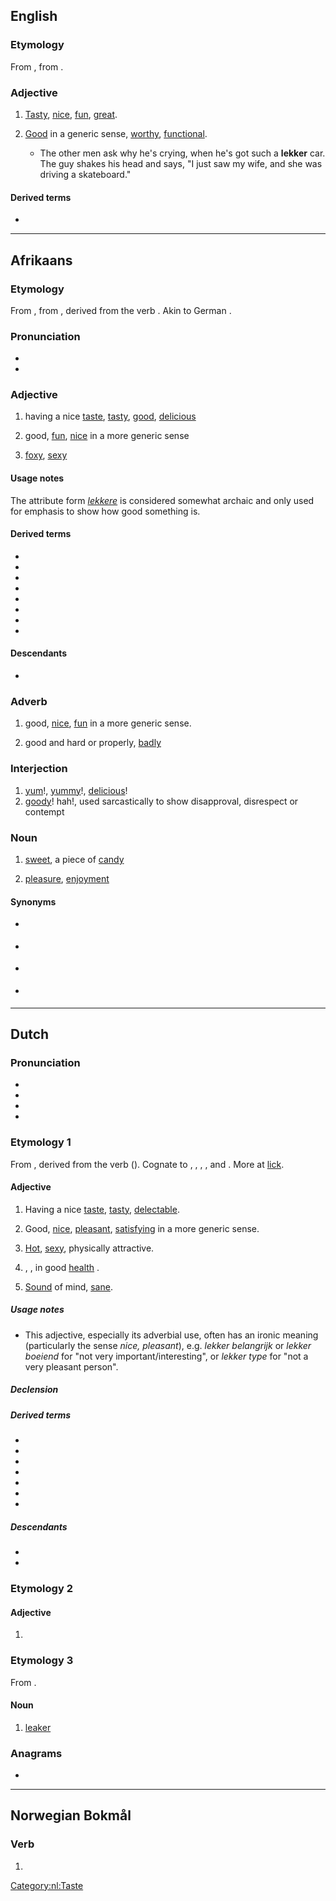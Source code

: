 ==English==

===Etymology===
From {{uder|en|af|lekker}}, from {{uder|en|nl|lekker}}.

===Adjective===
{{en-adj}}

# {{lb|en|South Africa}} [[tasty|Tasty]], [[nice]], [[fun]], [[great]].
# {{lb|en|South Africa}} [[good|Good]] in a generic sense, [[worthy]], [[functional]].
#* {{quote-book
|en
|year=1998
|author=Leon Schuster
|title=Leon Schuster's lekker, thick South African joke book
|page=164
|passage=}}The other men ask why he's crying, when he's got such a '''lekker''' car. The guy shakes his head and says, "I just saw my wife, and she was driving a skateboard."

====Derived terms====
* {{l|en|lekker lewe}}

----

==Afrikaans==

===Etymology===
From {{inh|af|nl|lekker}}, from {{inh|af|dum|lecker}}, derived from the verb {{m|dum|lekken||lick}}. Akin to German {{m|de|lecker}}.

===Pronunciation===
* {{IPA|af|/ˈlækər/|/ˈlɛkər/|qual2=Cape dialect}}
* {{audio|af|LL-Q14196 (afr)-Oesjaar-lekker.wav|Audio}}

===Adjective===
{{af-adj|lekker|attr2=lekkere}}

# having a nice [[taste]], [[tasty]], [[good]], [[delicious]]
#: {{ux|af|Die kos het '''lekker''' gesmaak.|t=The food tasted '''nice'''.}}
# good, [[fun]], [[nice]] in a more generic sense
#: {{ux|af|'''Lekker''' tye.|t='''Fun''' times}}
# {{lb|af|informal}} [[foxy]], [[sexy]]
#: {{ux|af|Kyk na daai '''lekker''' ding|t=Look at that '''foxy''' guy}}

====Usage notes====
The attribute form ''[[lekkere]]'' is considered somewhat archaic and only used for emphasis to show how good something is.

====Derived terms====
{{top2}}
* {{l|af|lekkerbek}}
* {{l|af|lekkergeloof}}
* {{l|af|lekkerkry}}
* {{l|af|lekkerleesboek}}
* {{l|af|lekkerluister}}
* {{l|af|lekkerlyf}}
* {{l|af|lekkerny}}
* {{l|af|lekkermaakkoek}}
{{bottom}}

====Descendants====
* {{desc|en|bor=1|lekker}}

===Adverb===
{{head|af|adverb}}

# good, [[nice]], [[fun]] in a more generic sense.
#: {{ux|af|Ons het '''lekker''' gespeel.|t=We played '''nicely'''. / We had a '''great''' time playing.}}
# good and hard or properly, [[badly]]
#: {{ux|af|Hy was '''lekker''' ingeloop.|t=He was swindled '''badly'''. / He was '''properly''' swindled}}

===Interjection===
{{head|af|interjection}}

# [[yum]]!, [[yummy]]!, [[delicious]]!
# [[goody]]! hah!, used sarcastically to show disapproval, disrespect or contempt
#: {{ux|af|'''Lekker!''' Jy wou mos!|t=You just wanted to do that, huh?}}

===Noun===
{{af-noun|s|lekkertjie}}

# [[sweet]], a piece of [[candy]]
# {{lb|af|uncountable}} [[pleasure]], [[enjoyment]]

====Synonyms====
* {{sense|candy}} {{l|af|lekkergoed}}
* {{sense|enjoyment|pleasure}} {{l|af|genot}}
* {{sense|pleasure}} {{l|af|lekkerte}}
* {{sense|pleasure|satisfaction}} {{l|af|plesier}}

----

==Dutch==

===Pronunciation===
* {{IPA|nl|/ˈlɛ.kər/}}
* {{audio|nl|Nl-lekker.ogg|Audio}}
* {{hyphenation|nl|lek|ker}}
* {{rhymes|nl|ɛkər|s=2}}

===Etymology 1===
From {{inh|nl|dum|lecker}}, derived from the verb {{m|dum|lekken||lick}} ({{cog|nl|likken}}). Cognate to {{cog|de|lecker}}, {{cog|af|lekker}}, {{cog|gml|lecker}}, {{cog|no|lekker}}, {{cog|sv|läcker}} and {{cog|da|lækker}}. More at [[lick]].

====Adjective====
{{nl-adj}}

# Having a nice [[taste]], [[tasty]], [[delectable]].
#: {{ux|nl|Het eten is weer '''lekker''' vandaag, mam!|The dinner is tasty again today, mum!|inline=1}}
# {{lb|nl|Netherlands}} Good, [[nice]], [[pleasant]], [[satisfying]] in a more generic sense.
#: {{ux|nl|'''Lekker''' weer!|Nice weather!|inline=1}}
#: {{ux|nl|Het badwater is '''lekker''' warm.|The bathwater is '''pleasantly''' warm.|inline=1}}
#: {{ux|nl|Ik ga zo '''lekker''' zwemmen.|I'm going for a '''nice''' swim.|inline=1}}
# {{lb|nl|colloquial}} [[hot|Hot]], [[sexy]], physically attractive.
#: {{ux|nl|Hij is zo'n '''lekker''' ding!|He's such a '''hottie'''!|inline=1}}
#: {{ux|nl|Hé, '''lekkere''' meid!|Hey, '''sexy''' girl!|inline=1}}
# {{lb|nl|Netherlands|mainly with negative polarity}} {{l|en|healthy|Healthy}}, {{l|en|well}}, in good [[health]] {{gloss|not afflicted by illness}}.
#: {{ux|nl|Een paar minuten nadat de klas klaagde, begon de docent zich ook niet '''lekker''' te voelen.|A few minutes after the class complained, the teacher also began to feel un'''well'''.}}
# {{lb|nl|Netherlands|informal}} [[sound|Sound]] of mind, [[sane]].
#: {{ux|nl|Ben jij wel helemaal '''lekker''', gore aap?|Are you fucking '''out of your mind''', you filthy ape?}}
#: {{ux|nl|De nieuwe onderzoeksassistente is een genie, maar volgens mij is ze niet zo '''lekker''' in haar bovenkamer.|The new research assistent is a genius, but I think she's not '''mentally well''' up there?}}

=====Usage notes=====
* This adjective, especially its adverbial use, often has an ironic meaning (particularly the sense ''nice, pleasant''), e.g. ''lekker belangrijk'' or ''lekker boeiend'' for "not very important/interesting", or ''lekker type'' for "not a very pleasant person".

=====Declension=====
{{nl-decl-adj}}

=====Derived terms=====
{{top2}}
* {{l|nl|kiplekker}}
* {{l|nl|lekker belangrijk}}
* {{l|nl|lekkerbek}}
* {{l|nl|lekkernij}}
* {{l|nl|lekkers|g=n}}
* {{l|nl|lekker stuk|g=n}}
* {{l|nl|verlekkerd}}
{{bottom}}

=====Descendants=====
* {{desctree|af|lekker}}
* {{desc|dcr|lekker}}

===Etymology 2===

====Adjective====
{{head|nl|adjective form}}

# {{nl-adj form of|comp|lek}}

===Etymology 3===
From {{af|nl|lekken|-er|id2=agent noun}}.

====Noun====
{{nl-noun|m|-s|lekkertje}}

# [[leaker]]
#: {{ux|nl|Maar deze memo ... lekte uit. Of Apple inmiddels weet wie de '''lekker''' was?|But this memo ... leaked out. Does Apple know by now who was the '''leaker'''?}}

===Anagrams===
* {{l|nl|krekel}}

[[Category:nl:Taste]]

----

==Norwegian Bokmål==

===Verb===
{{head|nb|verb form}}

# {{present tense of|nb|lekke}}